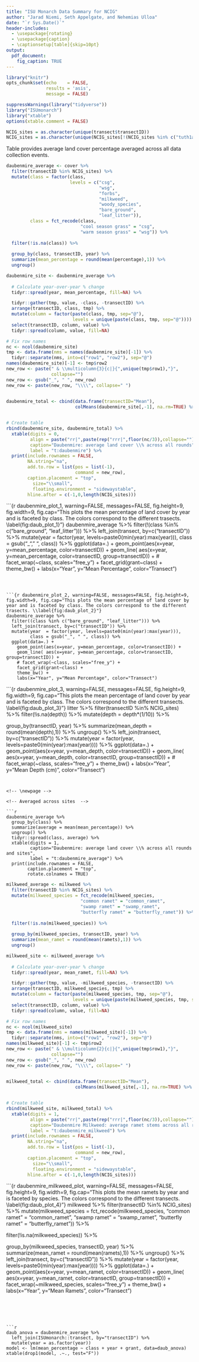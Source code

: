 ```yaml
---
title: "ISU Monarch Data Summary for NCIG"
author: "Jarad Niemi, Seth Appelgate, and Nehemias Ulloa"
date: "`r Sys.Date()`"
header-includes:
  - \usepackage{rotating}
  - \usepackage{caption} 
  - \captionsetup[table]{skip=10pt}
output: 
  pdf_document:
    fig_caption: TRUE
---
```


```r
library("knitr")
opts_chunk$set(echo    = FALSE, 
               results = 'asis',
               message = FALSE)
```

```r
suppressWarnings(library("tidyverse"))
library("ISUmonarch")
library("xtable")
options(xtable.comment = FALSE)
```

\setlength{\tabcolsep}{3pt}


```r
NCIG_sites = as.character(unique(transect$transectID))
NCIG_sites = as.character(unique(NCIG_sites[!(NCIG_sites %in% c("tuth1a", "tuth2a", "tsie1a"))]))
```


Table \ref{t:daubenmire} provides average land cover percentage averaged across 
all data collection events.


 <!-- Daubenmire -->

```r
daubenmire_average <- cover %>%
  filter(transectID %in% NCIG_sites) %>% 
  mutate(class = factor(class,
                        levels = c("csg",
                                   "wsg",
                                   "forbs",
                                   "milkweed",
                                   "woody_species",
                                   "bare_ground",
                                   "leaf_litter")),
         class = fct_recode(class, 
                            "cool season grass" = "csg",
                            "warm season grass" = "wsg")) %>%
  
  filter(!is.na(class)) %>%
  
  group_by(class, transectID, year) %>%
  summarize(mean_percentage = round(mean(percentage),1)) %>%
  ungroup()

daubenmire_site <- daubenmire_average %>%
  
  # Calculate year-over-year % change
  tidyr::spread(year, mean_percentage, fill=NA) %>%

  tidyr::gather(tmp, value, -class, -transectID) %>%
  arrange(transectID, class, tmp) %>%
  mutate(column = factor(paste(class, tmp, sep="@"),
                         levels = unique(paste(class, tmp, sep="@")))) %>%
  select(transectID, column, value) %>%
  tidyr::spread(column, value, fill=NA) 

# Fix row names
nc <- ncol(daubenmire_site)
tmp <- data.frame(nms = names(daubenmire_site)[-1]) %>%
  tidyr::separate(nms, into=c("row1", "row2"), sep="@")
names(daubenmire_site)[-1] <- tmp$row2
new_row <- paste(" & \\multicolumn{3}{c|}{",unique(tmp$row1),"}", 
                 collapse="")
new_row <- gsub("_", " ", new_row)
new_row <- paste(new_row, "\\\\", collapse=" ")
  

daubenmire_total <- cbind(data.frame(transectID="Mean"),
                          colMeans(daubenmire_site[,-1], na.rm=TRUE) %>% t() %>% as.data.frame)


# Create table
rbind(daubenmire_site, daubenmire_total) %>%
  xtable(digits = 0,
         align = paste("rr|",paste(rep("rrr|",floor(nc/3)),collapse=""),sep="",collapse=""),
         caption="Daubenmire: average land cover \\% across all rounds",
         label = "t:daubenmire") %>%
  print(include.rownames = FALSE, 
        NA.string="na",
        add.to.row = list(pos = list(-1), 
                          command = new_row),
        caption.placement = "top",
          size="\\small",
          floating.environment = "sidewaystable",
        hline.after = c(-1,0,length(NCIG_sites))) 
```

\newpage

<!-- Plots of summary stats  -->

```{r daubenmire_plot_1, warning=FALSE, messages=FALSE, fig.height=9, fig.width=9, fig.cap="This plots the mean percentage of land cover by year and is faceted by class. The colors correspond to the different trasects. \\label{fig:daub_plot_1}"}
daubenmire_average %>% 
  filter(!(class %in% c("bare_ground", "leaf_litter"))) %>%
  left_join(transect, by=c("transectID")) %>%
  mutate(year  = factor(year, levels=paste0(min(year):max(year))),
         class = gsub("_", " ", class)) %>%
  ggplot(data=.) + 
    geom_point(aes(x=year, y=mean_percentage, color=transectID)) +
    geom_line( aes(x=year, y=mean_percentage, color=transectID, group=transectID)) +
    # facet_wrap(~class, scales="free_y") +
    facet_grid(grant~class) +
    theme_bw() + 
    labs(x="Year", y="Mean Percentage", color="Transect")

```



```{r daubenmire_plot_2, warning=FALSE, messages=FALSE, fig.height=9, fig.width=9, fig.cap="This plots the mean percentage of land cover by year and is faceted by class. The colors correspond to the different trasects. \\label{fig:daub_plot_2}"}
daubenmire_average %>% 
  filter((class %in% c("bare_ground", "leaf_litter"))) %>%
  left_join(transect, by=c("transectID")) %>%
  mutate(year  = factor(year, levels=paste0(min(year):max(year))),
         class = gsub("_", " ", class)) %>%
  ggplot(data=.) + 
    geom_point(aes(x=year, y=mean_percentage, color=transectID)) +
    geom_line( aes(x=year, y=mean_percentage, color=transectID, group=transectID)) +
    # facet_wrap(~class, scales="free_y") +
    facet_grid(grant~class) +
    theme_bw() + 
    labs(x="Year", y="Mean Percentage", color="Transect")

```



```{r daubenmire_plot_3, warning=FALSE, messages=FALSE, fig.height=9, fig.width=9, fig.cap="This plots the mean percentage of land cover by year and is faceted by class. The colors correspond to the different transects. \\label{fig:daub_plot_3}"}
litter %>%
  filter(transectID %in% NCIG_sites) %>% 
  filter(!is.na(depth)) %>%
  mutate(depth = depth*(1/10)) %>%
  
  group_by(transectID, year) %>%
  summarize(mean_depth = round(mean(depth),1)) %>%
  ungroup() %>% 
  left_join(transect, by=c("transectID")) %>%
  mutate(year  = factor(year, levels=paste0(min(year):max(year)))) %>%
  ggplot(data=.) + 
    geom_point(aes(x=year, y=mean_depth, color=transectID)) +
    geom_line( aes(x=year, y=mean_depth, color=transectID, group=transectID)) +
    # facet_wrap(~class, scales="free_y") +
    theme_bw() + 
    labs(x="Year", y="Mean Depth (cm)", color="Transect")

```


<!-- \newpage -->

<!-- Averaged across sites  -->

```r
daubenmire_average %>% 
  group_by(class) %>%
  summarize(average = mean(mean_percentage)) %>% 
  ungroup() %>% 
  tidyr::spread(class, average) %>%
  xtable(digits = 1,
         caption="Daubenmire: average land cover \\% across all rounds and sites",
         label = "t:daubenmire_average") %>%
  print(include.rownames = FALSE,
        caption.placement = "top",
        rotate.colnames = TRUE) 
```


<!-- Milkweed  -->

```r
milkweed_average <- milkweed %>%
  filter(transectID %in% NCIG_sites) %>% 
  mutate(milkweed_species = fct_recode(milkweed_species, 
                            "common ramet" = "common_ramet",
                            "swamp ramet" = "swamp_ramet",
                            "butterfly ramet" = "butterfly_ramet")) %>%
  
  filter(!is.na(milkweed_species)) %>%
  
  group_by(milkweed_species, transectID, year) %>%
  summarize(mean_ramet = round(mean(ramets),1)) %>%
  ungroup()

milkweed_site <- milkweed_average %>%
  
  # Calculate year-over-year % change
  tidyr::spread(year, mean_ramet, fill=NA) %>%

  tidyr::gather(tmp, value, -milkweed_species, -transectID) %>%
  arrange(transectID, milkweed_species, tmp) %>%
  mutate(column = factor(paste(milkweed_species, tmp, sep="@"),
                         levels = unique(paste(milkweed_species, tmp, sep="@")))) %>%
  select(transectID, column, value) %>%
  tidyr::spread(column, value, fill=NA) 

# Fix row names
nc <- ncol(milkweed_site)
tmp <- data.frame(nms = names(milkweed_site)[-1]) %>%
  tidyr::separate(nms, into=c("row1", "row2"), sep="@")
names(milkweed_site)[-1] <- tmp$row2
new_row <- paste(" & \\multicolumn{2}{c|}{",unique(tmp$row1),"}", 
                 collapse="")
new_row <- gsub("_", " ", new_row)
new_row <- paste(new_row, "\\\\", collapse=" ")
  

milkweed_total <- cbind(data.frame(transectID="Mean"),
                          colMeans(milkweed_site[,-1], na.rm=TRUE) %>% t() %>% as.data.frame)


# Create table
rbind(milkweed_site, milkweed_total) %>%
  xtable(digits = 1,
         align = paste("rr|",paste(rep("rrr|",floor(nc/3)),collapse=""),sep="",collapse=""),
         caption="Daubenmire Milkweed: average ramet stems across all rounds",
         label = "t:daubenmire_milkweed") %>%
  print(include.rownames = FALSE, 
        NA.string="na",
        add.to.row = list(pos = list(-1), 
                          command = new_row),
        caption.placement = "top",
          size="\\small",
          floating.environment = "sidewaystable",
        hline.after = c(-1,0,length(NCIG_sites))) 

```


```{r daubenmire_milkweed_plot, warning=FALSE, messages=FALSE, fig.height=9, fig.width=9, fig.cap="This plots the mean ramets by year and is faceted by species. The colors correspond to the different transects. \\label{fig:daub_plot_4}"}
milkweed %>%
  filter(transectID %in% NCIG_sites) %>% 
  mutate(milkweed_species = fct_recode(milkweed_species, 
                            "common ramet" = "common_ramet",
                            "swamp ramet" = "swamp_ramet",
                            "butterfly ramet" = "butterfly_ramet")) %>%
  
  filter(!is.na(milkweed_species)) %>%
  
  group_by(milkweed_species, transectID, year) %>%
  summarize(mean_ramet = round(mean(ramets),1)) %>%
  ungroup() %>% 
  left_join(transect, by=c("transectID")) %>%
  mutate(year  = factor(year, levels=paste0(min(year):max(year)))) %>%
  ggplot(data=.) + 
    geom_point(aes(x=year, y=mean_ramet, color=transectID)) +
    geom_line( aes(x=year, y=mean_ramet, color=transectID, group=transectID)) +
    facet_wrap(~milkweed_species, scales="free_y") +
    theme_bw() + 
    labs(x="Year", y="Mean Ramets", color="Transect")

```





```r
daub_anova = daubenmire_average %>%
  left_join(ISUmonarch::transect, by="transectID") %>%
  mutate(year = as.factor(year))
model <- lm(mean_percentage ~ class + year + grant, data=daub_anova)
xtable(drop1(model, .~., test="F"))
```

